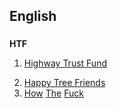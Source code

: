==English==

==={{initialism}}===
'''HTF'''

# {{US}} [[w:Highway Trust Fund|Highway Trust Fund]]
# [[Happy Tree Friends]]
# [[How]] [[The]] [[Fuck]]